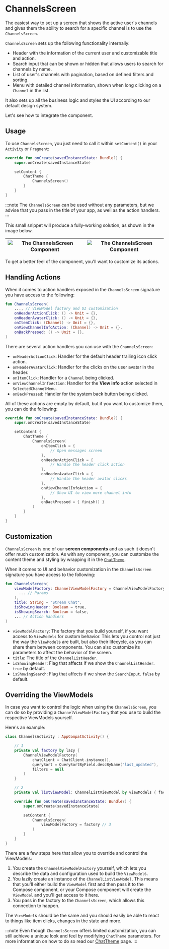 # ChannelsScreen

The easiest way to set up a screen that shows the active user's channels and gives them the ability to search for a specific channel is to use the `ChannelsScreen`.

`ChannelsScreen` sets up the following functionality internally:

* Header with the information of the current user and customizable title and action.
* Search input that can be shown or hidden that allows users to search for channels by name.
* List of user's channels with pagination, based on defined filters and sorting.
* Menu with detailed channel information, shown when long clicking on a `Channel` in the list.

It also sets up all the business logic and styles the UI according to our default design system.

Let's see how to integrate the component.

## Usage

To use `ChannelsScreen`, you just need to call it within `setContent()` in your `Activity` or `Fragment`:

```kotlin
override fun onCreate(savedInstanceState: Bundle?) {
    super.onCreate(savedInstanceState)

    setContent {
        ChatTheme {
            ChannelsScreen()
        }
    }
}
```

:::note 
The `ChannelsScreen` can be used without any parameters, but we advise that you pass in the title of your app, as well as the action handlers.
:::

This small snippet will produce a fully-working solution, as shown in the image below.

| ![The ChannelsScreen Component](../../assets/compose_default_channels_screen_list_component.png) | ![The ChannelsScreen Component](../../assets/compose_default_channels_screen_actions_component.png) |
|---|---|

To get a better feel of the component, you'll want to customize its actions.

## Handling Actions

When it comes to action handlers exposed in the `ChannelsScreen` signature you have access to the following:

```kotlin
fun ChannelsScreen(
    ..., // ViewModel factory and UI customization
    onHeaderActionClick: () -> Unit = {},
    onHeaderAvatarClick: () -> Unit = {},
    onItemClick: (Channel) -> Unit = {},
    onViewChannelInfoAction: (Channel) -> Unit = {},
    onBackPressed: () -> Unit = {},
)
```

There are several action handlers you can use with the `ChannelsScreen`:

* `onHeaderActionClick`: Handler for the default header trailing icon click action.
* `onHeaderAvatarClick`: Handler for the clicks on the user avatar in the header.  
* `onItemClick`: Handler for a `Channel` being clicked.
* `onViewChannelInfoAction`: Handler for the **View info** action selected in `SelectedChannelMenu`. 
* `onBackPressed`: Handler for the system back button being clicked.

All of these actions are empty by default, but if you want to customize them, you can do the following:

```kotlin
override fun onCreate(savedInstanceState: Bundle?) {
    super.onCreate(savedInstanceState)

    setContent {
        ChatTheme {
            ChannelsScreen(
                onItemClick = {
                    // Open messages screen
                },
                onHeaderActionClick = {
                    // Handle the header click action
                },
                onHeaderAvatarClick = {
                    // Handle the header avatar clicks
                },
                onViewChannelInfoAction = {
                    // Show UI to view more channel info
                },
                onBackPressed = { finish() }
            )
        }
    }
}
```

## Customization

`ChannelsScreen` is one of our **screen components** and as such it doesn't offer much customization. As with any component, you can customize the content theme and styling by wrapping it in the [`ChatTheme`](../03-general-customization/01-chat-theme.mdx).

When it comes to UI and behavior customization in the `ChannelsScreen` signature you have access to the following:

```kotlin
fun ChannelsScreen(
    viewModelFactory: ChannelViewModelFactory = ChannelViewModelFactory(
      ... // Params
    ),
    title: String = "Stream Chat",
    isShowingHeader: Boolean = true,
    isShowingSearch: Boolean = false,
    ... // Action handlers
)
```

* `viewModelFactory`: The factory that you build yourself, if you want access to `ViewModels` for custom behavior. This lets you control not just the way the `ViewModel`s are built, but also their lifecycle, as you can share them between components. You can also customize its parameters to affect the behavior of the screen.
* `title`: The title of the `ChannelListHeader`.
* `isShowingHeader`: Flag that affects if we show the `ChannelListHeader`. `true` by default.
* `isShowingSearch`: Flag that affects if we show the `SearchInput`. `false` by default.

## Overriding the ViewModels

In case you want to control the logic when using the `ChannelsScreen`, you can do so by providing a `ChannelViewModelFactory` that you use to build the respective ViewModels yourself.

Here's an example:

```kotlin
class ChannelsActivity : AppCompatActivity() {

    // 1
    private val factory by lazy {
        ChannelViewModelFactory(
            chatClient = ChatClient.instance(),
            querySort = QuerySortByField.descByName("last_updated"),
            filters = null
        )
    }

    // 2
    private val listViewModel: ChannelListViewModel by viewModels { factory }

    override fun onCreate(savedInstanceState: Bundle?) {
        super.onCreate(savedInstanceState)

        setContent {
            ChannelsScreen(
                viewModelFactory = factory // 3
            )
        }
    }
}
```

There are a few steps here that allow you to override and control the ViewModels:
1. You create the `ChannelViewModelFactory` yourself, which lets you describe the data and configuration used to build the `ViewModel`s.
2. You lazily create an instance of the `ChannelListViewModel`. This means that you'll either build the `ViewModel` first and then pass it to the Compose component, or your Compose component will create the `ViewModel` and you'll get access to it here.
3. You pass in the factory to the `ChannelsScreen`, which allows this connection to happen.

The `ViewModel`s should be the same and you should easily be able to react to things like item clicks, changes in the state and more.

:::note
Even though `ChannelsScreen` offers limited customization, you can still achieve a unique look and feel by modifying `ChatTheme` parameters.
For more information on how to do so read our [ChatTheme](../03-general-customization/01-chat-theme.mdx) page.
:::

<!-- TODO WIP PAGE If you want to build a custom Channels screen UI or override the default the behavior, follow our Building Custom Screens (../07-guides/05-building-custom-screens.mdx) guide. -->

